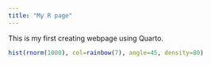 ---
title: "My R page" 
---

This is my first creating webpage using Quarto.

```{r, echo=FALSE}
hist(rnorm(1000), col=rainbow(7), angle=45, density=80)
```


